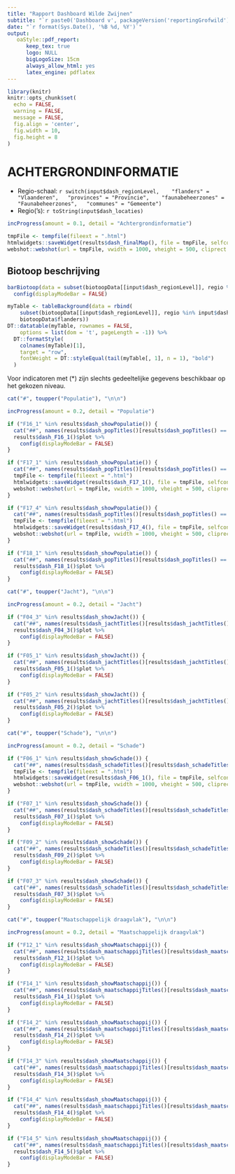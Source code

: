 ```yaml
---
title: "Rapport Dashboard Wilde Zwijnen"
subtitle: "`r paste0('Dashboard v', packageVersion('reportingGrofwild'))`"
date: "`r format(Sys.Date(), '%B %d, %Y')`"
output: 
   oaStyle::pdf_report:
      keep_tex: true
      logo: NULL
      bigLogoSize: 15cm
      always_allow_html: yes
      latex_engine: pdflatex
---
```


```r
library(knitr)
knitr::opts_chunk$set(
  echo = FALSE,
  warning = FALSE, 
  message = FALSE,
  fig.align = 'center',
  fig.width = 10, 
  fig.height = 8
)
```


# ACHTERGRONDINFORMATIE

* Regio-schaal: `r switch(input$dash_regionLevel, 
  "flanders" = "Vlaanderen",
  "provinces" = "Provincie", 
  "faunabeheerzones" = "Faunabeheerzones",
  "communes" = "Gemeente")`
* Regio('s): `r toString(input$dash_locaties)`


```r
incProgress(amount = 0.1, detail = "Achtergrondinformatie")

tmpFile <- tempfile(fileext = ".html")
htmlwidgets::saveWidget(results$dash_finalMap(), file = tmpFile, selfcontained = FALSE)
webshot::webshot(url = tmpFile, vwidth = 1000, vheight = 500, cliprect = "viewport")
```

## Biotoop beschrijving

```r
barBiotoop(data = subset(biotoopData[[input$dash_regionLevel]], regio %in% input$dash_locaties))$plot %>%
  config(displayModeBar = FALSE)
```

```r
myTable <- tableBackground(data = rbind(
    subset(biotoopData[[input$dash_regionLevel]], regio %in% input$dash_locaties), 
    biotoopData$flanders))
DT::datatable(myTable, rownames = FALSE,
    options = list(dom = 't', pageLength = -1)) %>%
  DT::formatStyle(
    colnames(myTable)[1],
    target = "row",
    fontWeight = DT::styleEqual(tail(myTable[, 1], n = 1), "bold")
  )
```

Voor indicatoren met (*) zijn slechts gedeeltelijke gegevens
beschikbaar op het gekozen niveau.

```r
cat("#", toupper("Populatie"), "\n\n")

incProgress(amount = 0.2, detail = "Populatie")

if ("F16_1" %in% results$dash_showPopulatie()) {
  cat("##", names(results$dash_popTitles()[results$dash_popTitles() == "F16_1"]), "\n\n")
  results$dash_F16_1()$plot %>%
    config(displayModeBar = FALSE)
}

if ("F17_1" %in% results$dash_showPopulatie()) {
  cat("##", names(results$dash_popTitles()[results$dash_popTitles() == "F17_1"]), "\n\n")
  tmpFile <- tempfile(fileext = ".html")
  htmlwidgets::saveWidget(results$dash_F17_1(), file = tmpFile, selfcontained = FALSE)
  webshot::webshot(url = tmpFile, vwidth = 1000, vheight = 500, cliprect = "viewport")
}

if ("F17_4" %in% results$dash_showPopulatie()) {
  cat("##", names(results$dash_popTitles()[results$dash_popTitles() == "F17_4"]), "\n\n")
  tmpFile <- tempfile(fileext = ".html")
  htmlwidgets::saveWidget(results$dash_F17_4(), file = tmpFile, selfcontained = FALSE)
  webshot::webshot(url = tmpFile, vwidth = 1000, vheight = 500, cliprect = "viewport")
}

if ("F18_1" %in% results$dash_showPopulatie()) {
  cat("##", names(results$dash_popTitles()[results$dash_popTitles() == "F18_1"]), "\n\n")
  results$dash_F18_1()$plot %>%
    config(displayModeBar = FALSE)
}
```


```r
cat("#", toupper("Jacht"), "\n\n")

incProgress(amount = 0.2, detail = "Jacht")

if ("F04_3" %in% results$dash_showJacht()) {
  cat("##", names(results$dash_jachtTitles()[results$dash_jachtTitles() == "F04_3"]), "\n\n")
  results$dash_F04_3()$plot %>%
    config(displayModeBar = FALSE)
}

if ("F05_1" %in% results$dash_showJacht()) {
  cat("##", names(results$dash_jachtTitles()[results$dash_jachtTitles() == "F05_1"]), "\n\n")
  results$dash_F05_1()$plot %>%
    config(displayModeBar = FALSE)
}

if ("F05_2" %in% results$dash_showJacht()) {
  cat("##", names(results$dash_jachtTitles()[results$dash_jachtTitles() == "F05_2"]), "\n\n")
  results$dash_F05_2()$plot %>%
    config(displayModeBar = FALSE)
}
```


```r
cat("#", toupper("Schade"), "\n\n")

incProgress(amount = 0.2, detail = "Schade")

if ("F06_1" %in% results$dash_showSchade()) {
  cat("##", names(results$dash_schadeTitles()[results$dash_schadeTitles() == "F06_1"]), "\n\n")
  tmpFile <- tempfile(fileext = ".html")
  htmlwidgets::saveWidget(results$dash_F06_1(), file = tmpFile, selfcontained = FALSE)
  webshot::webshot(url = tmpFile, vwidth = 1000, vheight = 500, cliprect = "viewport")
}

if ("F07_1" %in% results$dash_showSchade()) {
  cat("##", names(results$dash_schadeTitles()[results$dash_schadeTitles() == "F07_1"]), "\n\n")
  results$dash_F07_1()$plot %>%
    config(displayModeBar = FALSE)
}

if ("F09_2" %in% results$dash_showSchade()) {
  cat("##", names(results$dash_schadeTitles()[results$dash_schadeTitles() == "F09_2"]), "\n\n")
  results$dash_F09_2()$plot %>%
    config(displayModeBar = FALSE)
}

if ("F07_3" %in% results$dash_showSchade()) {
  cat("##", names(results$dash_schadeTitles()[results$dash_schadeTitles() == "F07_3"]), "\n\n")
  results$dash_F07_3()$plot %>%
    config(displayModeBar = FALSE)
}
```


```r
cat("#", toupper("Maatschappelijk draagvlak"), "\n\n")

incProgress(amount = 0.2, detail = "Maatschappelijk draagvlak")

if ("F12_1" %in% results$dash_showMaatschappij()) {
  cat("##", names(results$dash_maatschappijTitles()[results$dash_maatschappijTitles() == "F12_1"]), "\n\n")
  results$dash_F12_1()$plot %>%
    config(displayModeBar = FALSE)
}

if ("F14_1" %in% results$dash_showMaatschappij()) {
  cat("##", names(results$dash_maatschappijTitles()[results$dash_maatschappijTitles() == "F14_1"]), "\n\n")
  results$dash_F14_1()$plot %>%
    config(displayModeBar = FALSE)
}

if ("F14_2" %in% results$dash_showMaatschappij()) {
  cat("##", names(results$dash_maatschappijTitles()[results$dash_maatschappijTitles() == "F14_2"]), "\n\n")
  results$dash_F14_2()$plot %>%
    config(displayModeBar = FALSE)
}

if ("F14_3" %in% results$dash_showMaatschappij()) {
  cat("##", names(results$dash_maatschappijTitles()[results$dash_maatschappijTitles() == "F14_3"]), "\n\n")
  results$dash_F14_3()$plot %>%
    config(displayModeBar = FALSE)
}

if ("F14_4" %in% results$dash_showMaatschappij()) {
  cat("##", names(results$dash_maatschappijTitles()[results$dash_maatschappijTitles() == "F14_4"]), "\n\n")
  results$dash_F14_4()$plot %>%
    config(displayModeBar = FALSE)
}

if ("F14_5" %in% results$dash_showMaatschappij()) {
  cat("##", names(results$dash_maatschappijTitles()[results$dash_maatschappijTitles() == "F14_5"]), "\n\n")
  results$dash_F14_5()$plot %>%
    config(displayModeBar = FALSE)
}
```